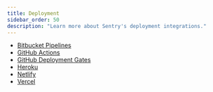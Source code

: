 ```yaml
---
title: Deployment
sidebar_order: 50
description: "Learn more about Sentry's deployment integrations."
---
```


- [Bitbucket Pipelines](/product/releases/setup/release-automation/bitbucket-pipelines/)
- [GitHub Actions](/product/releases/setup/release-automation/github-actions/)
- [GitHub Deployment Gates](/product/releases/setup/release-automation/github-deployment-gates/)
- [Heroku](/organization/integrations/deployment/heroku/)
- [Netlify](/product/releases/setup/release-automation/netlify/)
- [Vercel](/organization/integrations/deployment/vercel/)
